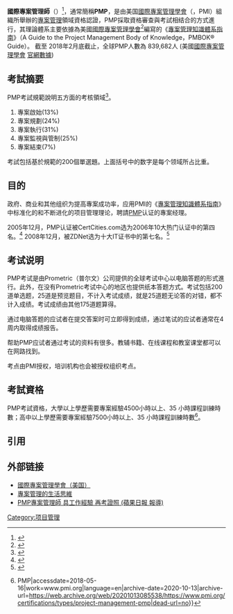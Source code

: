 {{Multiple issues|
{{Copy edit|time=2021-04-17T08:06:32+00:00}}
{{Refimprove|time=2021-04-17T08:06:32+00:00}}
{{External links|time=2021-04-17T08:07:07+00:00}}
}}
{{noteTA
|1=zh-hans:项目; zh-hant:專案;
}}
'''國際專案管理師'''（{{lang|en|'''Project Management Professional'''}}）<ref>{{Cite web |url=http://www.pmi.org.tw/Dynamic/detail?Code=news&page=656 |title=存档副本 |access-date=2018-05-07 |archive-url=https://web.archive.org/web/20180507222648/http://www.pmi.org.tw/Dynamic/detail?Code=news&page=656 |archive-date=2018-05-07 |dead-url=yes }}</ref>，通常簡稱'''PMP'''，是由美国[[國際專案管理學會|國際專案管理學會]]（{{lang|en|Project Management Institute}}，PMI）組織所舉辦的[[專案管理|專案管理]]領域資格認證，PMP採取資格審查與考試相结合的方式進行，其理論體系主要依據為美國[[國際專案管理學會|國際專案管理學會]]<ref>{{Cite web|url=http://www.pmi.org.tw/|title=社團法人國際專案管理學會台灣分會 - 首頁|accessdate=2018-05-05|work=www.pmi.org.tw|archive-url=https://web.archive.org/web/20180505210545/http://www.pmi.org.tw/|archive-date=2018-05-05|dead-url=yes}}</ref>編寫的《[[專案管理知識體系指南|專案管理知識體系指南]]》（A Guide to the Project Management Body of Knowledge，PMBOK® Guide）。
截至 2018年2月底截止，全球PMP人數為 839,682人 (美國[[國際專案管理學會|國際專案管理學會]] [https://web.archive.org/web/20180501161522/http://www.pmitoday-digital.com/pmitoday/april_2018?pg=4#pg4 官網數據])

== 考試摘要 ==
PMP考試規範說明五方面的考核領域<ref>{{Cite web |url=https://www.pmi.org/-/media/pmi/documents/public/pdf/certifications/project-management-professional-exam-outline.pdf |title=存档副本 |access-date=2018-05-05 |archive-url=https://web.archive.org/web/20180505210250/https://www.pmi.org/-/media/pmi/documents/public/pdf/certifications/project-management-professional-exam-outline.pdf |archive-date=2018-05-05 |dead-url=yes }}</ref>。

# 專案啟始(13%)
# 專案規劃(24%)
# 專案執行(31%)
# 專案監視與管制(25%)
# 專案結束(7%)

考試包括基於規範的200個單選題。上面括号中的数字是每个领域所占比重。

== 目的 ==
政府、商业和其他组织为提高專案成功率，应用PMI的《[[專案管理知識體系指南|專案管理知識體系指南]]》中标准化的和不断进化的项目管理理论，聘請[http://pmi.org PMP]{{Wayback|url=http://pmi.org/ |date=20110302095343 }}认证的專案经理。

2005年12月，PMP认证被CertCities.com选为2006年10大热门认证中的第四名。<ref>{{Cite web
 |url=http://certcities.com/editorial/features/story.asp?EditorialsID=95
 |title=CertCities.com’s 10 Hottest Certifications for 2006
 |first=Becky
 |last=Nagel
 |date=December 14, 2005
 |work=CertCities.com
 |accessdate=September 18, 2009
 |archive-date=2011-07-08
 |archive-url=https://web.archive.org/web/20110708133038/http://certcities.com/editorial/features/story.asp?EditorialsID=95
 |dead-url=yes
 }}</ref>
2008年12月，被ZDNet选为十大IT证书中的第七名。<ref>{{Cite web
 |url=http://blogs.zdnet.com/BTL/?p=11189
 |title=The 10 best IT certifications
 |first=Larry
 |last=Dignan
 |date=December 11, 2008
 |accessdate=September 18, 2009
 |archive-date=2010-03-06
 |archive-url=https://web.archive.org/web/20100306032220/http://blogs.zdnet.com/BTL/?p=11189
 |dead-url=yes
 }}</ref>

== 考试说明 ==
PMP考试是由Prometric（普尔文）公司提供的全球考试中心以电脑答题的形式進行。此外，在没有Prometric考试中心的地区也提供纸本答题方式。考试包括200道单选题，25道是预览题目，不计入考试成绩，就是25道题无论答的对错，都不计入成绩。考试成绩由其他175道题算得。

通过电脑答题的应试者在提交答案时可立即得到成绩，通过笔试的应试者通常在4周内取得成绩报告。

帮助PMP应试者通过考试的资料有很多。教辅书籍、在线课程和教室课堂都可以在网路找到。

考点由PMI授权，培训机构也会被授权组织考点。

== 考試資格 ==
PMP考試資格，大學以上學歷需要專案經驗4500小時以上、35 小時課程訓練時數；高中以上學歷需要專案經驗7500小時以上、35 小時課程訓練時數<ref>{{Cite web|url=https://www.pmi.org/certifications/types/project-management-pmp|title=Project Management Professional Certification {{!}} PMP|accessdate=2018-05-16|work=www.pmi.org|language=en|archive-date=2020-10-13|archive-url=https://web.archive.org/web/20201013085538/https://www.pmi.org/certifications/types/project-management-pmp|dead-url=no}}</ref>。

== 引用 ==
<references/>

== 外部链接 ==
* [http://www.pmi.org 國際專案管理學會（美国）]{{Wayback|url=http://www.pmi.org/ |date=20101010040524 }}
* [https://web.archive.org/web/20110510004609/http://www.projectup.net/blog/index.php?option=com_content&view=article&id=315:is-pmp-worth-to-take&catid=2:pm&Itemid=19 專案管理的生活思維]
* [https://tw.appledaily.com/lifestyle/daily/20090719/31795291 PMP專案管理師 具工作經驗 再考證照 (蘋果日報 報導)] {{Wayback|url=https://tw.appledaily.com/lifestyle/daily/20090719/31795291 |date=20200501021558 }}

[[Category:项目管理|Category:项目管理]]